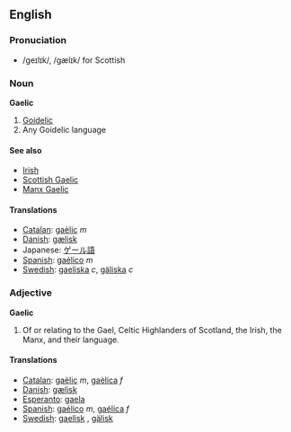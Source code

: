 ==English==
===Pronuciation===
*/ge&#618;l&#618;k/, /gæl&#618;k/ for Scottish
===Noun===
'''Gaelic'''

# [[Goidelic]]
# Any Goidelic language

====See also====
*[[Irish]]
*[[Scottish Gaelic]]
*[[Manx Gaelic]]

==== Translations ====
*[[Catalan]]: [[gaèlic]] ''m''
*[[Danish]]: [[gælisk]]
*Japanese: [[ゲール語]]
*[[Spanish]]: [[gaélico]] ''m''
*[[Swedish]]: [[gaeliska]] ''c'', [[gäliska]] ''c''

===Adjective===
'''Gaelic'''

# Of or relating to the Gael, Celtic Highlanders of Scotland, the Irish, the Manx, and their language.

==== Translations ====
*[[Catalan]]: [[gaèlic]] ''m'', [[gaèlica]] ''f''
*[[Danish]]: [[gælisk]]
*[[Esperanto]]: [[gaela]]
*[[Spanish]]: [[gaélico]] ''m'', [[gaélica]] ''f''
*[[Swedish]]: [[gaelisk]] , [[gälisk]]